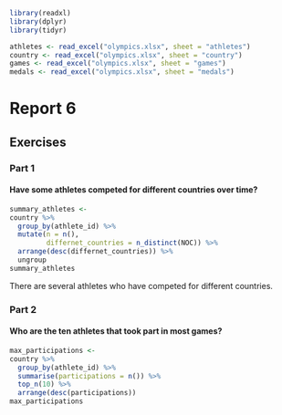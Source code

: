 ```r
library(readxl)
library(dplyr)
library(tidyr)

athletes <- read_excel("olympics.xlsx", sheet = "athletes")
country <- read_excel("olympics.xlsx", sheet = "country")
games <- read_excel("olympics.xlsx", sheet = "games")
medals <- read_excel("olympics.xlsx", sheet = "medals")
```

# Report 6
## Exercises
### Part 1
#### Have some athletes competed for different countries over time?

```r
summary_athletes <-
country %>%
  group_by(athlete_id) %>%
  mutate(n = n(),
         differnet_countries = n_distinct(NOC)) %>%
  arrange(desc(differnet_countries)) %>%
  ungroup
summary_athletes
```
There are several athletes who have competed for different countries.


### Part 2
#### Who are the ten athletes that took part in most games?
```r

max_participations <-
country %>%
  group_by(athlete_id) %>%
  summarise(participations = n()) %>%
  top_n(10) %>%
  arrange(desc(participations))
max_participations
```
